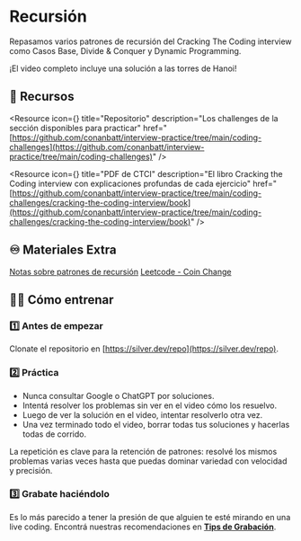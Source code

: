 

# Recursión

Repasamos varios patrones de recursión del Cracking The Coding interview como Casos Base, Divide & Conquer y Dynamic Programming. 

¡El video completo incluye una solución a las torres de Hanoi!

<IREmbed src="https://www.youtube.com/embed/rbfJMUrbS94?si=C9aGQTqlQZAsggSR"/>

## 🔗 Recursos

<Resource
icon={<LinkIcon className="color-4"/>}
title="Repositorio"
description="Los challenges de la sección disponibles para practicar"
href="[https://github.com/conanbatt/interview-practice/tree/main/coding-challenges](https://github.com/conanbatt/interview-practice/tree/main/coding-challenges)"
/>

<Resource
icon={<FilesIcon className="color-2"/>}
title="PDF de CTCI"
description="El libro Cracking the Coding interview con explicaciones profundas de cada ejercicio"
href="[https://github.com/conanbatt/interview-practice/tree/main/coding-challenges/cracking-the-coding-interview/book](https://github.com/conanbatt/interview-practice/tree/main/coding-challenges/cracking-the-coding-interview/book)"
/>

## ♾️ Materiales Extra

[Notas sobre patrones de recursión](https://github.com/conanbatt/interview-practice/blob/main/coding-challenges/cracking-the-coding-interview/problems/40_recursion.md)
[Leetcode - Coin Change](https://leetcode.com/problems/coin-change-ii/description/)

## 🏋🏻 Cómo entrenar

### 1️⃣ Antes de empezar

Clonate el repositorio en [https://silver.dev/repo](https://silver.dev/repo).

### 2️⃣ Práctica

- Nunca consultar Google o ChatGPT por soluciones.
- Intentá resolver los problemas sin ver en el video cómo los resuelvo.
- Luego de ver la solución en el video, intentar resolverlo otra vez.
- Una vez terminado todo el video, borrar todas tus soluciones y hacerlas todas de corrido.

La repetición es clave para la retención de patrones: resolvé los mismos problemas varias veces hasta que puedas dominar variedad con velocidad y precisión.

### 3️⃣ Grabate haciéndolo

Es lo más parecido a tener la presión de que alguien te esté mirando en una live coding. Encontrá nuestras recomendaciones en [**Tips de Grabación**](https://docs.silver.dev/interview-ready/technical-fundamentals/ctci/tips-de-grabacion).
